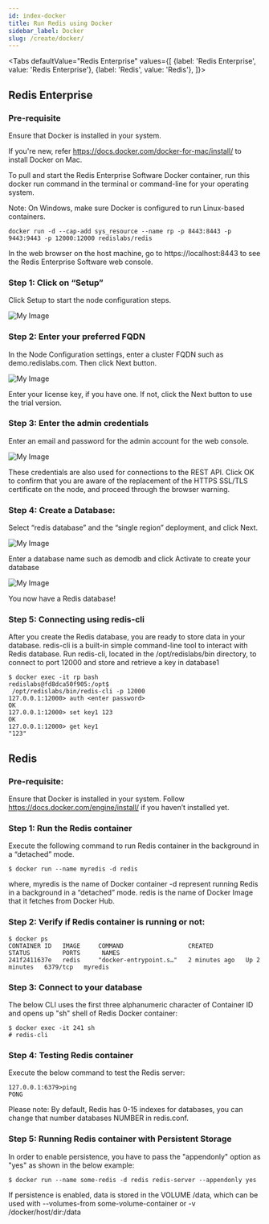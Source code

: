 ```yaml
---
id: index-docker
title: Run Redis using Docker
sidebar_label: Docker
slug: /create/docker/
---
```



<Tabs
  defaultValue="Redis Enterprise"
  values={[
    {label: 'Redis Enterprise', value: 'Redis Enterprise'},
    {label: 'Redis', value: 'Redis'},
  ]}>

  <TabItem value="Redis Enterprise" className="has-small-images">

## Redis Enterprise


### Pre-requisite

Ensure that Docker is installed in your system.

If you're new, refer https://docs.docker.com/docker-for-mac/install/ to install Docker on Mac. 


To pull and start the Redis Enterprise Software Docker container, run this docker run command in the terminal or command-line for your operating system.

Note: On Windows, make sure Docker is configured to run Linux-based containers.

```
docker run -d --cap-add sys_resource --name rp -p 8443:8443 -p 9443:9443 -p 12000:12000 redislabs/redis
```

In the web browser on the host machine, go to https://localhost:8443 to see the Redis Enterprise Software web console.

### Step 1: Click on “Setup”

Click Setup to start the node configuration steps.


![My Image](images/resoftware-1.png)


### Step 2:  Enter your preferred FQDN 

In the Node Configuration settings, enter a cluster FQDN such as demo.redislabs.com. Then click Next button.

![My Image](images/resoftware-2.png)

Enter your license key, if you have one. If not, click the Next button to use the trial version.

### Step 3: Enter the admin credentials

Enter an email and password for the admin account for the web console.

![My Image](images/resoftware-4.png)

These credentials are also used for connections to the REST API. 
Click OK to confirm that you are aware of the replacement of the HTTPS SSL/TLS certificate on the node, and proceed through the browser warning.
 


### Step 4:  Create a Database:

Select “redis database” and the “single region” deployment, and click Next.

![My Image](images/resoftware-5.png)

Enter a database name such as demodb and click Activate to create your database


![My Image](images/resoftware-7.png)

You now have a Redis database!



### Step 5: Connecting using redis-cli 

After you create the Redis database, you are ready to store data in your database. redis-cli is a built-in simple command-line tool to interact with Redis database. Run redis-cli, located in the /opt/redislabs/bin directory, to connect to port 12000 and store and retrieve a key in database1

```
$ docker exec -it rp bash
redislabs@fd8dca50f905:/opt$
 /opt/redislabs/bin/redis-cli -p 12000
127.0.0.1:12000> auth <enter password>
OK
127.0.0.1:12000> set key1 123
OK
127.0.0.1:12000> get key1
"123"
```

</TabItem>
<TabItem value="Redis">

## Redis

### Pre-requisite:

Ensure that Docker is installed in your system. Follow https://docs.docker.com/engine/install/ if you haven’t installed yet.

### Step 1: Run the Redis container

Execute the following command to run Redis container in the background in a “detached” mode.

```
$ docker run --name myredis -d redis
```

where,
myredis is the name of Docker container
-d represent running Redis in a background in a “detached” mode.
redis is the name of Docker Image that it fetches from Docker Hub.

### Step 2: Verify if Redis container is running or not:

```
$ docker ps
CONTAINER ID   IMAGE     COMMAND                  CREATED         STATUS         PORTS      NAMES
241f2411637e   redis     "docker-entrypoint.s…"   2 minutes ago   Up 2 minutes   6379/tcp   myredis
```

### Step 3: Connect to your database

The below CLI uses the first three alphanumeric character of Container ID  and opens up "sh" shell of Redis Docker container:

```
$ docker exec -it 241 sh
# redis-cli
```

### Step 4: Testing Redis container

Execute the below command to test the Redis server:

```
127.0.0.1:6379>ping
PONG
```

Please note: By default, Redis has 0-15 indexes for databases, you can change that number databases NUMBER in redis.conf.

### Step 5: Running Redis container with Persistent Storage

In order to enable persistence,  you have to pass the "appendonly" option as "yes" as shown in the below example:

```
$ docker run --name some-redis -d redis redis-server --appendonly yes
```

If persistence is enabled, data is stored in the VOLUME /data, which can be used with --volumes-from some-volume-container or -v /docker/host/dir:/data 

 
</TabItem>
  
</Tabs>

